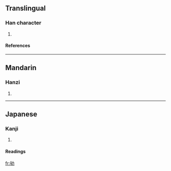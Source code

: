 ==Translingual==
===Han character===
{{Han char|rad=力|as=06|sn=8|four=|canj=戈手大尸 (IQKS)}}
# {{defn|Han}}
====References====
{{Han ref|kx=0147.130|dkj=02335|dj=0331.210|hdz=10370.100|uh=52BA|ud=21178}}
----


==Mandarin==
===Hanzi===
{{cmn-hanzi|pin=móu (mou2)|wg=mou<sup>2</sup>}}
# {{defn|Mandarin}}
----
==Japanese==
===Kanji===
{{ja-kanji|grade=|rs=力06}}
# {{defn|Japanese}} 
====Readings====
{{ja-readings|on=[[ぼう]] (bō), [[む]] (mu)|kun=[[すすめはげます]] (susumehagemasu)}}




[[fr:劺]]